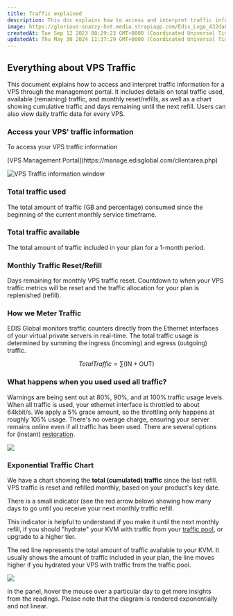 ```yaml
---
title: Traffic explained
description: This doc explains how to access and interpret traffic information for a VPS through the management portal.
image: https://glorious-snazzy-hot.media.strapiapp.com/Edis_Logo_432da83b15.jpg
createdAt: Tue Sep 12 2023 08:29:23 GMT+0000 (Coordinated Universal Time)
updatedAt: Thu May 30 2024 11:37:29 GMT+0000 (Coordinated Universal Time)
---
```


## Everything about VPS Traffic

This document explains how to access and interpret traffic information for a VPS through the management portal. It includes details on total traffic used, available (remaining) traffic, and monthly reset/refills, as well as a chart showing cumulative traffic and days remaining until the next refill. Users can also view daily traffic data for every VPS.

### Access your VPS' traffic information

To access your VPS traffic information

<Steps>
  <Step title='Log in to your'>
    [VPS Management Portal](https://manage.edisglobal.com/clientarea.php)
  </Step>
  <Step title='Pick any VPS from the Services tab' />
</Steps>

![VPS Traffic information window](/assets/cNp-aoYzm2d52KmDABp4u_traffic-info-edis-global.png)

### Total traffic used

The total amount of traffic (GB and percentage) consumed since the beginning of the current monthly service timeframe.

### Total traffic available

The total amount of traffic included in your plan for a 1-month period.

### Monthly Traffic Reset/Refill&#x20;

Days remaining for monthly VPS traffic reset. Countdown to when your VPS traffic metrics will be reset and the traffic allocation for your plan is replenished (refill).

### How we Meter Traffic&#x20;

EDIS Global monitors traffic counters directly from the Ethernet interfaces of your virtual private servers in real-time. The total traffic usage is determined by summing the ingress (incoming) and egress (outgoing) traffic.

$$Total Traffic = \sum (\text{IN} + \text{OUT})$$

### What happens when you used used all traffic?

Warnings are being sent out at 80%, 90%, and at 100% traffic usage levels.&#x20;
When all traffic is used, your ethernet interface is throttled to about 64kbit/s.&#x20;
We apply a 5% grace amount, so the throttling only happens at roughly 105% usage.
There's no overage charge, ensuring your server remains online even if all traffic has been used. There are several options for (instant) [restoration](https://docs.edisglobal.com/traffic-pool-global-and-premium-traffic-zone).

![](/assets/-n9f9xXjqDwmY3XgFkQUn_daily-traffic-432a39609a.png)

###

### Exponential Traffic Chart

We have a chart showing the **total (cumulated) traffic** since the last refill. VPS traffic is reset and refilled monthly, based on your product's key date.

There is a small indicator (see the red arrow below) showing how many days to go until you receive your next monthly traffic refill.&#x20;

This indicator is helpful to understand if you make it until the next monthly refill, if you should "hydrate" your KVM with traffic from your <a href="https://docs.edisglobal.com/traffic-pool-global-and-premium-traffic-zone" target="_blank">traffic pool</a>, or upgrade to a higher tier.

The red line represents the total amount of traffic available to your KVM. It usually shows the amount of traffic included in your plan, the line moves higher if you hydrated your VPS with traffic from the traffic pool.&#x20;

![](/assets/lHUScqmop6d5_TFXKZlHt_cumulative-traffic-bc46ac6118.png)

<Note>
  In the panel, hover the mouse over a particular day to get more insights from
  the readings. Please note that the diagram is rendered exponentially and not
  linear.
</Note>
